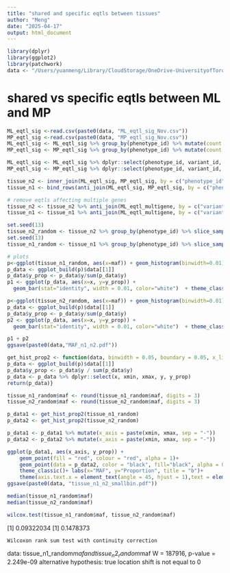 ```yaml
---
title: "shared and specific eqtls between tissues"
author: "Meng"
date: "2025-04-17"
output: html_document
---
```


```r
library(dplyr)
library(ggplot2)
library(patchwork)
data <- "/Users/yuanmeng/Library/CloudStorage/OneDrive-UniversityofToronto/Manuscripts/rumex_eqtl/eqtl/"
```

# shared vs specific eqtls between ML and MP

```r
ML_eqtl_sig <-read.csv(paste0(data, "ML_eqtl_sig_Nov.csv"))
MP_eqtl_sig <-read.csv(paste0(data, "MP_eqtl_sig_Nov.csv"))
ML_eqtl_sig <- ML_eqtl_sig %>% group_by(phenotype_id) %>% mutate(count = n()) %>% ungroup() %>% filter(count <= 10) 
MP_eqtl_sig <- MP_eqtl_sig %>% group_by(phenotype_id) %>% mutate(count = n()) %>% ungroup() %>% filter(count <= 10) 

ML_eqtl_sig <- ML_eqtl_sig %>% dplyr::select(phenotype_id, variant_id, maf)
MP_eqtl_sig <- MP_eqtl_sig %>% dplyr::select(phenotype_id, variant_id, maf)

tissue_n2 <- inner_join(ML_eqtl_sig, MP_eqtl_sig, by = c("phenotype_id", "variant_id", "maf"))
tissue_n1 <- bind_rows(anti_join(ML_eqtl_sig, MP_eqtl_sig, by = c("phenotype_id", "variant_id", "maf")), anti_join(MP_eqtl_sig, ML_eqtl_sig, by = c("phenotype_id", "variant_id", "maf")))

# remove eqtls affecting multiple genes 
tissue_n2 <- tissue_n2 %>% anti_join(ML_eqtl_multigene, by = c("variant_id")) %>% anti_join(MP_eqtl_multigene, by = c("variant_id")) # 530
tissue_n1 <- tissue_n1 %>% anti_join(ML_eqtl_multigene, by = c("variant_id")) %>% anti_join(MP_eqtl_multigene, by = c("variant_id"))# 7917

set.seed(13) 
tissue_n2_random <- tissue_n2 %>% group_by(phenotype_id) %>% slice_sample(n = 1) # 242, 182
set.seed(13) 
tissue_n1_random <- tissue_n1 %>% group_by(phenotype_id) %>% slice_sample(n = 1) # 3429, 2806

# plots
p<-ggplot(tissue_n1_random, aes(x=maf)) + geom_histogram(binwidth=0.01) 
p_data <- ggplot_build(p)$data[[1]]
p_data$y_prop <- p_data$y/sum(p_data$y)
p1 <- ggplot(p_data, aes(x=x, y=y_prop)) +
  geom_bar(stat="identity", width = 0.01, color="white")  + theme_classic() + ggtitle("a")+ labs(x="MAF", y="Proportion")+ theme(text = element_text(size = 10)) + ylim(0, 0.15) + expand_limits(x=0.5)+ geom_vline(xintercept=0.09322034, color = "red",linetype="dashed")

p<-ggplot(tissue_n2_random, aes(x=maf)) + geom_histogram(binwidth=0.01) 
p_data <- ggplot_build(p)$data[[1]]
p_data$y_prop <- p_data$y/sum(p_data$y) 
p2 <- ggplot(p_data, aes(x=x, y=y_prop)) +
  geom_bar(stat="identity", width = 0.01, color="white")  + theme_classic() + ggtitle("b")+ labs(x="MAF", y="Proportion")+ theme(text = element_text(size = 10)) + ylim(0, 0.15) + expand_limits(x=0.5) + geom_vline(xintercept=0.1478373, color = "red",linetype="dashed")

p1 + p2
ggsave(paste0(data,"MAF_n1_n2.pdf"))
```



```r
get_hist_prop2 <- function(data, binwidth = 0.05, boundary = 0.05, x_limits = c(0.05, 0.5)) {p <- ggplot(data, aes(x = maf)) + geom_histogram(binwidth = binwidth, boundary = boundary) + scale_x_continuous(limits = x_limits)
p_data <- ggplot_build(p)$data[[1]]
p_data$y_prop <- p_data$y / sum(p_data$y)
p_data <- p_data %>% dplyr::select(x, xmin, xmax, y, y_prop)
return(p_data)}

tissue_n1_random$maf <- round(tissue_n1_random$maf, digits = 3)
tissue_n2_random$maf <- round(tissue_n2_random$maf, digits = 3)

p_data1 <- get_hist_prop2(tissue_n1_random)
p_data2 <- get_hist_prop2(tissue_n2_random)

p_data1 <- p_data1 %>% mutate(x_axis = paste(xmin, xmax, sep = "-"))
p_data2 <- p_data2 %>% mutate(x_axis = paste(xmin, xmax, sep = "-"))

ggplot(p_data1, aes(x_axis, y_prop)) + 
    geom_point(fill = "red", colour = "red", alpha = 1)+
    geom_point(data = p_data2, color = "black", fill="black", alpha = 0.9)+ 
    theme_classic()+ labs(x="MAF", y="Proportion", title = "b")+
    theme(axis.text.x = element_text(angle = 45, hjust = 1),text = element_text(size = 10))
ggsave(paste0(data, "tissue_n1_n2_smallbin.pdf"))
```


```r
median(tissue_n1_random$maf)
median(tissue_n2_random$maf)

wilcox.test(tissue_n1_random$maf, tissue_n2_random$maf)
```
[1] 0.09322034
[1] 0.1478373

	Wilcoxon rank sum test with continuity correction

data:  tissue_n1_random$maf and tissue_n2_random$maf
W = 187916, p-value = 2.249e-09
alternative hypothesis: true location shift is not equal to 0

